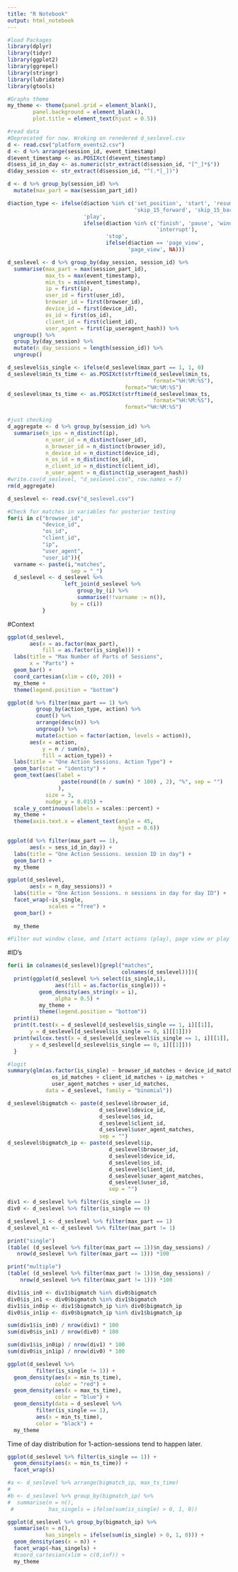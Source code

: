 ```yaml
---
title: "R Notebook"
output: html_notebook
---
```


```r
#load Packages
library(dplyr)
library(tidyr)
library(ggplot2)
library(ggrepel)
library(stringr)
library(lubridate)
library(gtools)
```

```r
#Graphs theme
my_theme <- theme(panel.grid = element_blank(),
        panel.background = element_blank(),
        plot.title = element_text(hjust = 0.5))

```

```r
#read data
#Deprecated for now. Wroking on renedered d_seslevel.csv
d <- read.csv("platform_events2.csv")
d <- d %>% arrange(session_id, event_timestamp)
d$event_timestamp <- as.POSIXct(d$event_timestamp)
d$sess_id_in_day <- as.numeric(str_extract(d$session_id, "[^_]*$"))
d$day_session <- str_extract(d$session_id, "^(.*[_])")

d <- d %>% group_by(session_id) %>% 
  mutate(max_part = max(session_part_id))

d$action_type <- ifelse(d$action %in% c('set_position', 'start', 'resume',
                                        'skip_15_forward', 'skip_15_back'),
                        'play',
                        ifelse(d$action %in% c('finish', 'pause', 'window_close',
                                               'interrupt'),
                               'stop',
                               ifelse(d$action == 'page_view',
                                      'page_view', NA)))

d_seslevel <- d %>% group_by(day_session, session_id) %>% 
  summarise(max_part = max(session_part_id),
            max_ts = max(event_timestamp),
            min_ts = min(event_timestamp),
            ip = first(ip),
            user_id = first(user_id),
            browser_id = first(browser_id),
            device_id = first(device_id),
            os_id = first(os_id),
            client_id = first(client_id),
            user_agent = first(ip_useragent_hash)) %>% 
  ungroup() %>% 
  group_by(day_session) %>% 
  mutate(n_day_sessions = length(session_id)) %>% 
  ungroup()

d_seslevel$is_single <- ifelse(d_seslevel$max_part == 1, 1, 0)
d_seslevel$min_ts_time <- as.POSIXct(strftime(d_seslevel$min_ts,
                                              format="%H:%M:%S"),
                                     format="%H:%M:%S")
d_seslevel$max_ts_time <- as.POSIXct(strftime(d_seslevel$max_ts,
                                              format="%H:%M:%S"),
                                     format="%H:%M:%S")

#just checking
d_aggregate <- d %>% group_by(session_id) %>%
  summarise(n_ips = n_distinct(ip),
            n_user_id = n_distinct(user_id),
            n_browser_id = n_distinct(browser_id),
            n_device_id = n_distinct(device_id),
            n_os_id = n_distinct(os_id),
            n_client_id = n_distinct(client_id),
            n_user_agent = n_distinct(ip_useragent_hash))
#write.csv(d_seslevel, "d_seslevel.csv", row.names = F)
rm(d_aggregate)
```

```r
d_seslevel <- read.csv("d_seslevel.csv")
```



```r
#Check for matches in variables for posterior testing
for(i in c("browser_id",
           "device_id",
           "os_id",
           "client_id",
           "ip",
           "user_agent",
           "user_id")){
  varname <- paste(i,"matches",
                    sep = "_")
  d_seslevel <- d_seslevel %>%
                  left_join(d_seslevel %>%
                      group_by_(i) %>%
                      summarise(!!varname := n()),
                    by = c(i))
           }
```

#Context

```r
ggplot(d_seslevel,
       aes(x = as.factor(max_part),
           fill = as.factor(is_single))) +
  labs(title = "Max Number of Parts of Sessions",
       x = "Parts") +
  geom_bar() +
  coord_cartesian(xlim = c(0, 20)) +
  my_theme +
  theme(legend.position = "bottom")
```


```r
ggplot(d %>% filter(max_part == 1) %>% 
         group_by(action_type, action) %>% 
         count() %>% 
         arrange(desc(n)) %>%
         ungroup() %>% 
         mutate(action = factor(action, levels = action)),
       aes(x = action,
           y = n / sum(n),
           fill = action_type)) +
  labs(title = "One Action Sessions. Action Type") +
  geom_bar(stat = "identity") +
  geom_text(aes(label = 
                 paste(round((n / sum(n) * 100) , 2), "%", sep = "")
                ),
            size = 3,
            nudge_y = 0.015) +
  scale_y_continuous(labels = scales::percent) +
  my_theme +
  theme(axis.text.x = element_text(angle = 45,
                                   hjust = 0.6))
```

```r
ggplot(d %>% filter(max_part == 1), 
       aes(x = sess_id_in_day)) +
  labs(title = "One Action Sessions. session ID in day") +
  geom_bar() +
  my_theme 
```

```r
ggplot(d_seslevel, 
       aes(x = n_day_sessions)) +
  labs(title = "One Action Sessions. n sessions in day for day ID") +
  facet_wrap(~is_single, 
             scales = "free") +
  geom_bar() +
  
  my_theme 

#Filter out window close, and [start actions (play), page view or play that happens after 10 pm]
```


#ID's 

```r
for(i in colnames(d_seslevel)[grepl("matches",
                                    colnames(d_seslevel))]){
  print(ggplot(d_seslevel %>% select(is_single,i),
               aes(fill = as.factor(is_single))) +
          geom_density(aes_string(x = i),
               alpha = 0.5) +
          my_theme +
          theme(legend.position = "bottom"))
  print(i)
  print(t.test(x = d_seslevel[d_seslevel$is_single == 1, i][[1]],
       y = d_seslevel[d_seslevel$is_single == 0, i][[1]]))
  print(wilcox.test(x = d_seslevel[d_seslevel$is_single == 1, i][[1]],
       y = d_seslevel[d_seslevel$is_single == 0, i][[1]]))
  }


```


```r
#logit
summary(glm(as.factor(is_single) ~ browser_id_matches + device_id_matches +
              os_id_matches + client_id_matches + ip_matches +
              user_agent_matches + user_id_matches,
            data = d_seslevel, family = "binomial"))

```



```r
d_seslevel$bigmatch <- paste(d_seslevel$browser_id,
                             d_seslevel$device_id,
                             d_seslevel$os_id,
                             d_seslevel$client_id,
                             d_seslevel$user_agent_matches,
                             sep = "")
d_seslevel$bigmatch_ip <- paste(d_seslevel$ip,
                                d_seslevel$browser_id,
                                d_seslevel$device_id,
                                d_seslevel$os_id,
                                d_seslevel$client_id,
                                d_seslevel$user_agent_matches,
                                d_seslevel$user_id,
                                sep = "")

div1 <- d_seslevel %>% filter(is_single == 1)
div0 <- d_seslevel %>% filter(is_single == 0)

```


```r
d_seslevel_1 <- d_seslevel %>% filter(max_part == 1)
d_seslevel_n1 <- d_seslevel %>% filter(max_part != 1)
```

```r
print("single")
(table( (d_seslevel %>% filter(max_part == 1))$n_day_sessions) /
   nrow(d_seslevel %>% filter(max_part == 1))) *100

print("multiple")
(table( (d_seslevel %>% filter(max_part != 1))$n_day_sessions) /
    nrow(d_seslevel %>% filter(max_part != 1))) *100
```


```r
div1$is_in0 <- div1$bigmatch %in% div0$bigmatch
div0$is_in1 <- div0$bigmatch %in% div1$bigmatch
div1$is_in0ip <- div1$bigmatch_ip %in% div0$bigmatch_ip
div0$is_in1ip <- div0$bigmatch_ip %in% div1$bigmatch_ip
```

```r
sum(div1$is_in0) / nrow(div1) * 100
sum(div0$is_in1) / nrow(div0) * 100
```

```r
sum(div1$is_in0ip) / nrow(div1) * 100
sum(div0$is_in1ip) / nrow(div0) * 100
```


```r
ggplot(d_seslevel %>%
         filter(is_single != 1)) +
  geom_density(aes(x = min_ts_time),
               color = "red") +
  geom_density(aes(x = max_ts_time),
               color = "blue") +
  geom_density(data = d_seslevel %>%
         filter(is_single == 1),
         aes(x = min_ts_time),
         color = "black") +
  my_theme
```




Time of day distribution for 1-action-sessions tend to happen later. 


```r
ggplot(d_seslevel %>% filter(is_single == 1)) +
  geom_density(aes(x = min_ts_time)) +
  facet_wrap(s)
```



```r
#a <- d_seslevel %>% arrange(bigmatch_ip, max_ts_time)
#
#b <- d_seslevel %>% group_by(bigmatch_ip) %>%
#  summarise(n = n(),
 #           has_singels = ifelse(sum(is_single) > 0, 1, 0))


```

```r
ggplot(d_seslevel %>% group_by(bigmatch_ip) %>%
  summarise(n = n(),
            has_singels = ifelse(sum(is_single) > 0, 1, 0))) + 
  geom_density(aes(x = n)) +
  facet_wrap(~has_singels) +
  #coord_cartesian(xlim = c(0,inf)) +
  my_theme
```

